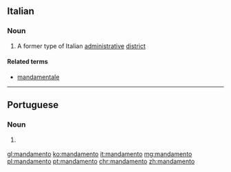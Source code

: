 ==Italian==

===Noun===
{{it-noun|m}}
# A former type of Italian [[administrative]] [[district]]

====Related terms====
* [[mandamentale]]

----

==Portuguese==

===Noun===
{{pt-noun|m}}

# {{lb|pt|chiefly|biblical}} {{l|en|commandment}} {{gloss|command or edict}}

[[gl:mandamento]]
[[ko:mandamento]]
[[it:mandamento]]
[[mg:mandamento]]
[[pl:mandamento]]
[[pt:mandamento]]
[[chr:mandamento]]
[[zh:mandamento]]